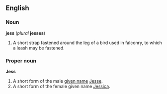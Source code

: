 ==English==
===Noun===
'''jess''' (''plural'' '''jesses''')

#A short strap fastened around the leg of a bird used in falconry, to which a leash may be fastened.

===Proper noun===
'''Jess'''

#A short form of the male [[given name]] [[Jesse]].
#A short form of the female given name [[Jessica]].